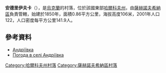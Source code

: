 {{coord|49|1|39|N|35|59|6|E|scale:100000_region:UA|display=title}}

'''安德里伊夫卡'''（{{lang-uk|Андріївка}}），是[[烏克蘭|烏克蘭]]的村落，位於該國東部[[哈爾科夫州|哈爾科夫州]]，由[[薩赫諾夫希納區|薩赫諾夫希納區]]負責管轄，始建於1850年，面積0.86平方公里，海拔高度106米，2001年人口122，人口密度每平方公里141.9人。

==參考資料==
* [http://w1.c1.rada.gov.ua/pls/z7502/A005?rdat1=09.01.2009&rf7571=33965 Андріївка]{{dead link|date=2017年12月 |bot=InternetArchiveBot |fix-attempted=yes }}
* [http://weather.in.ua/ua/har'kovskaja/161 Погода в селі Андріївка] {{Wayback|url=http://weather.in.ua/ua/har'kovskaja/161 |date=20200807131936 }}

{{DEFAULTSORT:Андріївка}}
[[Category:哈爾科夫州村落|Category:哈爾科夫州村落]]
[[Category:薩赫諾夫希納區村落|Category:薩赫諾夫希納區村落]]


{{Kharkiv-geo-stub}}